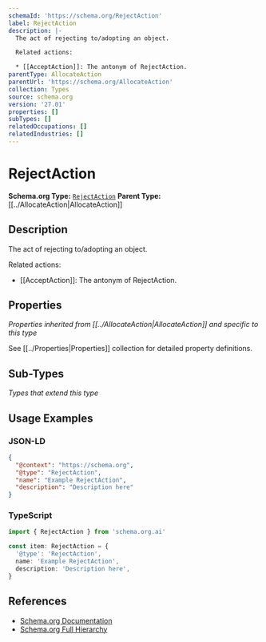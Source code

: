 ```yaml
---
schemaId: 'https://schema.org/RejectAction'
label: RejectAction
description: |-
  The act of rejecting to/adopting an object.

  Related actions:

  * [[AcceptAction]]: The antonym of RejectAction.
parentType: AllocateAction
parentUrl: 'https://schema.org/AllocateAction'
collection: Types
source: schema.org
version: '27.01'
properties: []
subTypes: []
relatedOccupations: []
relatedIndustries: []
---
```

# RejectAction

**Schema.org Type:** [`RejectAction`](https://schema.org/RejectAction)
**Parent Type:** [[../AllocateAction|AllocateAction]]

## Description

The act of rejecting to/adopting an object.

Related actions:

* [[AcceptAction]]: The antonym of RejectAction.

## Properties

*Properties inherited from [[../AllocateAction|AllocateAction]] and specific to this type*

See [[../Properties|Properties]] collection for detailed property definitions.

## Sub-Types

*Types that extend this type*

## Usage Examples

### JSON-LD

```json
{
  "@context": "https://schema.org",
  "@type": "RejectAction",
  "name": "Example RejectAction",
  "description": "Description here"
}
```

### TypeScript

```typescript
import { RejectAction } from 'schema.org.ai'

const item: RejectAction = {
  '@type': 'RejectAction',
  name: 'Example RejectAction',
  description: 'Description here',
}
```

## References

- [Schema.org Documentation](https://schema.org/RejectAction)
- [Schema.org Full Hierarchy](https://schema.org/docs/full.html)
